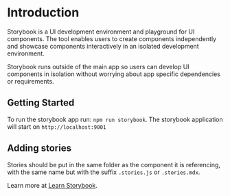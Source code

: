 
<Meta title="Introduction" />

# Introduction

Storybook is a UI development environment and playground for UI
components. The tool enables users to create components independently
and showcase components interactively in an isolated development
environment.

Storybook runs outside of the main app so users can develop UI
components in isolation without worrying about app specific
dependencies or requirements.

## Getting Started

To run the storybook app run: `npm run storybook`. The storybook application will start on `http://localhost:9001`

## Adding stories

Stories should be put in the same folder as the component it is referencing, with the same name but with the
suffix `.stories.js` or `.stories.mdx`.



Learn more at [Learn Storybook](https://www.learnstorybook.com/).